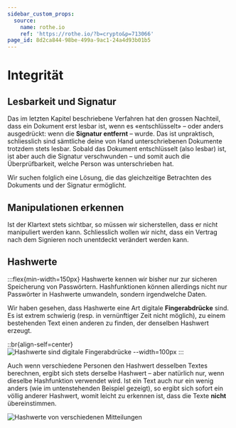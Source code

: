 ```yaml
---
sidebar_custom_props:
  source:
    name: rothe.io
    ref: 'https://rothe.io/?b=crypto&p=713066'
page_id: 8d2ca844-98be-499a-9ac1-24a4d93b01b5
---
```


# Integrität
## Lesbarkeit und Signatur
Das im letzten Kapitel beschriebene Verfahren hat den grossen Nachteil, dass ein Dokument erst lesbar ist, wenn es «entschlüsselt» – oder anders ausgedrückt: wenn die **Signatur entfernt** – wurde. Das ist unpraktisch, schliesslich sind sämtliche deine von Hand unterschriebenen Dokumente trotzdem stets lesbar. Sobald das Dokument entschlüsselt (also lesbar) ist, ist aber auch die Signatur verschwunden – und somit auch die Überprüfbarkeit, welche Person was unterschrieben hat.

Wir suchen folglich eine Lösung, die das gleichzeitige Betrachten des Dokuments und der Signatur ermöglicht.

## Manipulationen erkennen
Ist der Klartext stets sichtbar, so müssen wir sicherstellen, dass er nicht manipuliert werden kann. Schliesslich wollen wir nicht, dass ein Vertrag nach dem Signieren noch unentdeckt verändert werden kann.

## Hashwerte
:::flex{min-width=150px}
Hashwerte kennen wir bisher nur zur sicheren Speicherung von Passwörtern. Hashfunktionen können allerdings nicht nur Passwörter in Hashwerte umwandeln, sondern irgendwelche Daten.

Wir haben gesehen, dass Hashwerte eine Art digitale **Fingerabdrücke** sind. Es ist extrem schwierig (resp. in vernünftiger Zeit nicht möglich), zu einem bestehenden Text einen anderen zu finden, der denselben Hashwert erzeugt.

::br{align-self=center}
![Hashwerte sind digitale Fingerabdrücke --width=100px](./images/fingerprint.png)
:::

Auch wenn verschiedene Personen den Hashwert desselben Textes berechnen, ergibt sich stets derselbe Hashwert – aber natürlich nur, wenn dieselbe Hashfunktion verwendet wird. Ist ein Text auch nur ein wenig anders (wie im untenstehenden Beispiel gezeigt), so ergibt sich sofort ein völlig anderer Hashwert, womit leicht zu erkennen ist, dass die Texte **nicht** übereinstimmen.


![Hashwerte von verschiedenen Mitteilungen](./images/hash.svg)




